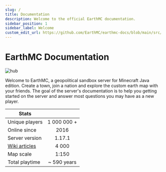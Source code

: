 ```yaml
---
slug: /
title: Documentation
description: Welcome to the official EarthMC documentation.
sidebar_position: 1
sidebar_label: Welcome
custom_edit_url: https://github.com/EarthMC/earthmc-docs/blob/main/src/docs/index.mdx
---
```

# EarthMC Documentation

![hub](/img/emchub.png)

Welcome to EarthMC, a geopolitical sandbox server for Minecraft Java edition. Create a town, join a nation and explore the custom earth map with your friends. The goal of the server's documentation is to help you getting started on the server and answer most questions you may have as a new player.  

| Stats       |           |
| ------------- |:-------------:|
| Unique players      | 1 000 000 + |
| Online since      | 2016 |
| Server version      | 1.17.1 |
| [Wiki articles](https://earthmc.fandom.com/wiki/Earthmc_Wiki)      | 4 000 |
| Map scale      | 1:150 |
| Total playtime      | ~ 590 years |
